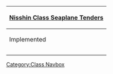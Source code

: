{| class="mw-collapsible mw-collapsed wikitable" align=center
! [[:Category:Nisshin Class|Nisshin Class Seaplane Tenders]]
|-
! Implemented
|-
| align=center | {{ShipLink|Nisshin}}
|-
|}<noinclude>[[Category:Class Navbox]]</noinclude>